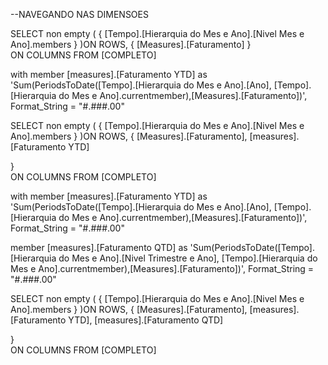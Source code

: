 --NAVEGANDO NAS DIMENSOES

SELECT	non empty (
{
[Tempo].[Hierarquia do Mes e Ano].[Nivel Mes e Ano].members
}
	)ON ROWS,
{
[Measures].[Faturamento]
}		
		ON COLUMNS
FROM	[COMPLETO]




with member 
[measures].[Faturamento YTD] as 
'Sum(PeriodsToDate([Tempo].[Hierarquia do Mes e Ano].[Ano], [Tempo].[Hierarquia do Mes e Ano].currentmember),[Measures].[Faturamento])',
Format_String = "#.###.00"

SELECT	non empty (
{
[Tempo].[Hierarquia do Mes e Ano].[Nivel Mes e Ano].members
}
	)ON ROWS,
{
[Measures].[Faturamento],
[measures].[Faturamento YTD] 

}		
		ON COLUMNS
FROM	[COMPLETO]





with member 
[measures].[Faturamento YTD] as 
'Sum(PeriodsToDate([Tempo].[Hierarquia do Mes e Ano].[Ano], [Tempo].[Hierarquia do Mes e Ano].currentmember),[Measures].[Faturamento])',
Format_String = "#.###.00"

member 
[measures].[Faturamento QTD] as 
'Sum(PeriodsToDate([Tempo].[Hierarquia do Mes e Ano].[Nivel  Trimestre e Ano], [Tempo].[Hierarquia do Mes e Ano].currentmember),[Measures].[Faturamento])',
Format_String = "#.###.00"


SELECT	non empty (
{
[Tempo].[Hierarquia do Mes e Ano].[Nivel Mes e Ano].members
}
	)ON ROWS,
{
[Measures].[Faturamento],
[measures].[Faturamento YTD],
[measures].[Faturamento QTD]

}		
		ON COLUMNS
FROM	[COMPLETO]


